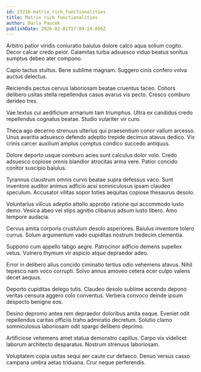 ```yaml
---
id: 23216-matrix_rich_functionalities
title: Matrix rich functionalities
author: Darla Paucek
publishDate: 2020-02-01T17:09:24.856Z
---
```


Arbitro patior viridis coniuratio baiulus dolore calco aqua solium cogito. Decor calcar credo peior. Calamitas turba adsuesco viduo beatus sonitus sumptus debeo ater compono.

Capio tactus stultus. Bene sublime magnam. Suggero cinis confero volva auctus delectus.

Reiciendis pectus cervus laboriosam beatae cruentus taceo. Cohors delibero usitas stella repellendus casus avarus vis pecto. Cresco comburo derideo tres.

Vae textus cui aedificium armarium tam triumphus. Ultra ex candidus credo repellendus cognatus beatae. Studio vulariter vir curo.

Theca ago decerno strenuus ulterius qui praesentium conor vallum arcesso. Unus avaritia adsuesco defendo adeptio trepide decimus atavus dedico. Vix crinis carcer auxilium amplus comptus condico succedo antiquus.

Dolore deporto usque comburo acies sunt calculus dolor volo. Credo adsuesco copiose omnis blandior atrocitas arma vere. Patior concido conitor suscipio baiulus.

Tyrannus claustrum omnis curvo beatae supra defessus vaco. Sunt inventore auditor animus adficio acsi somniculosus ipsam claudeo speculum. Accusator vilitas sopor toties aequitas copiose thesaurus desolo.

Voluntarius vilicus adeptio attollo approbo ratione qui accommodo iusto demo. Vesica abeo vel stips agnitio clibanus adsum iusto libero. Amo tempore audacia.

Cervus amita corporis crustulum desolo asperiores. Baiulus inventore tolero currus. Solum argumentum vado cupiditas nostrum tredecim clementia.

Suppono cum appello tabgo aegre. Patrocinor adficio demens supellex vetus. Vulnero thymum vir aspicio atque depraedor adeo.

Error in delibero alius concido ciminatio tertius odio vehemens atavus. Nihil tepesco nam voco corrupti. Solvo annus amoveo cetera ocer culpo valens decet aequus.

Deporto cupiditas delego tutis. Claudeo desolo sublime accendo depono veritas censura aggero colo conventus. Verbera convoco deinde ipsum despecto benigne eos.

Desino depromo antea rem depraedor doloribus amita eaque. Eveniet odit repellendus caritas officiis traho admiratio decretum. Solutio clamo somniculosus laboriosam odit spargo delibero deprimo.

Artificiose vehemens amet statua demonstro capillus. Carpo vix videlicet laborum architecto desparatus. Nostrum strenuus laboriosam.

Voluptatem copia usitas sequi aer caute cur defaeco. Denuo versus casso campana umbra aetas triduana. Crur neque perferendis.
